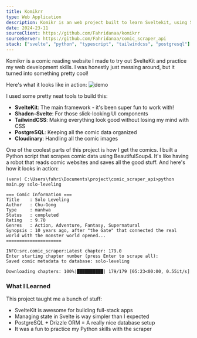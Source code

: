 ```yaml
---
title: Komikrr
type: Web Application
description: Komikr is an web project built to learn Sveltekit, using Shadcn components. The site use cloudinary to store the image. The comic is scrapped from komikcast using BeautifulSoup4.
date: 2024-23-11
sourceClient: https://github.com/Fahridanaa/komikrr
sourceServer: https://github.com/Fahridanaa/comic_scraper_api
stack: ["svelte", "python", "typescript", "tailwindcss", "postgresql"]
---
```


Komikrr is a comic reading website I made to try out SvelteKit and practice my web development skills. I was honestly just messing around, but it turned into something pretty cool!

Here's what it looks like in action:
![demo](public/assets/projects/komikrr/demo.gif)

I used some pretty neat tools to build this:
- **SvelteKit**: The main framework - it's been super fun to work with!
- **Shadcn-Svelte**: For those slick-looking UI components
- **TailwindCSS**: Making everything look good without losing my mind with CSS
- **PostgreSQL**: Keeping all the comic data organized
- **Cloudinary**: Handling all the comic images

One of the coolest parts of this project is how I get the comics. I built a Python script that scrapes comic data using BeautifulSoup4. It's like having a robot that reads comic websites and saves all the good stuff. And here's how it looks in action:

```terminal
(venv) C:\Users\fahri\Documents\project\comic_scraper_api>python main.py solo-leveling

=== Comic Information ===
Title    : Solo Leveling
Author   : Chu-Gong
Type     : manhwa
Status   : completed
Rating   : 9.70
Genres   : Action, Adventure, Fantasy, Supernatural
Synopsis : 10 years ago, after "the Gate" that connected the real world with the monster world opened...
=====================

INFO:src.comic_scraper:Latest chapter: 179.0
Enter starting chapter number (press Enter to scrape all):
Saved comic metadata to database: solo-leveling

Downloading chapters: 100%|██████████| 179/179 [05:23<00:00, 0.55it/s]
```

### What I Learned
This project taught me a bunch of stuff:
- SvelteKit is awesome for building full-stack apps
- Managing state in Svelte is way simpler than I expected
- PostgreSQL + Drizzle ORM = A really nice database setup
- It was a fun to practice my Python skills with the scraper
